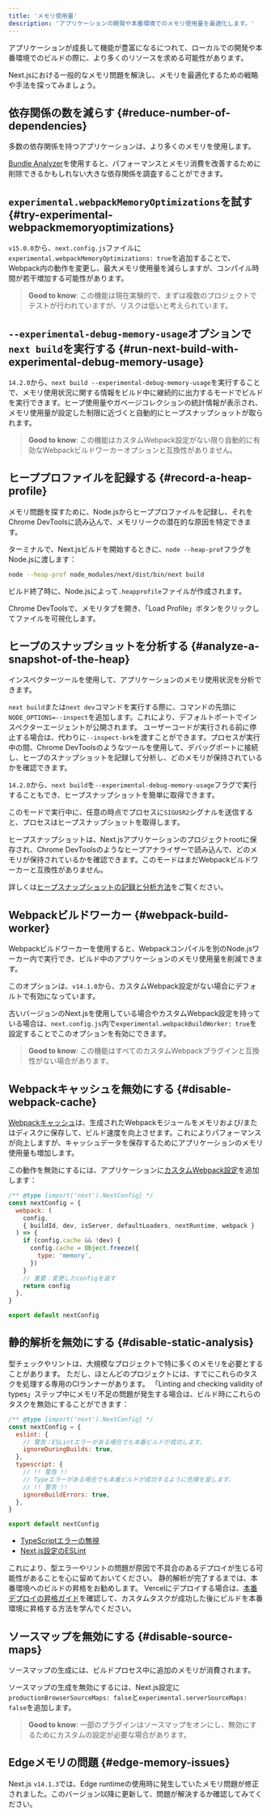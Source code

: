 ```yaml
---
title: 'メモリ使用量'
description: 'アプリケーションの開発や本番環境でのメモリ使用量を最適化します。'
---
```


アプリケーションが成長して機能が豊富になるにつれて、ローカルでの開発や本番環境でのビルドの際に、より多くのリソースを求める可能性があります。

Next.jsにおける一般的なメモリ問題を解決し、メモリを最適化するための戦略や手法を探ってみましょう。

## 依存関係の数を減らす {#reduce-number-of-dependencies}

多数の依存関係を持つアプリケーションは、より多くのメモリを使用します。

[Bundle Analyzer](/docs/app/building-your-application/optimizing/package-bundling)を使用すると、パフォーマンスとメモリ消費を改善するために削除できるかもしれない大きな依存関係を調査することができます。

## `experimental.webpackMemoryOptimizations`を試す {#try-experimental-webpackmemoryoptimizations}

`v15.0.0`から、`next.config.js`ファイルに`experimental.webpackMemoryOptimizations: true`を追加することで、Webpack内の動作を変更し、最大メモリ使用量を減らしますが、コンパイル時間が若干増加する可能性があります。

> **Good to know**: この機能は現在実験的で、まずは複数のプロジェクトでテストが行われていますが、リスクは低いと考えられています。

## `--experimental-debug-memory-usage`オプションで`next build`を実行する {#run-next-build-with-experimental-debug-memory-usage}

`14.2.0`から、`next build --experimental-debug-memory-usage`を実行することで、メモリ使用状況に関する情報をビルド中に継続的に出力するモードでビルドを実行できます。ヒープ使用量やガベージコレクションの統計情報が表示され、メモリ使用量が設定した制限に近づくと自動的にヒープスナップショットが取られます。

> **Good to know**: この機能はカスタムWebpack設定がない限り自動的に有効なWebpackビルドワーカーオプションと互換性がありません。

## ヒーププロファイルを記録する {#record-a-heap-profile}

メモリ問題を探すために、Node.jsからヒーププロファイルを記録し、それをChrome DevToolsに読み込んで、メモリリークの潜在的な原因を特定できます。

ターミナルで、Next.jsビルドを開始するときに、`node --heap-prof`フラグをNode.jsに渡します：

```sh
node --heap-prof node_modules/next/dist/bin/next build
```

ビルド終了時に、Node.jsによって`.heapprofile`ファイルが作成されます。

Chrome DevToolsで、メモリタブを開き、「Load Profile」ボタンをクリックしてファイルを可視化します。

## ヒープのスナップショットを分析する {#analyze-a-snapshot-of-the-heap}

インスペクターツールを使用して、アプリケーションのメモリ使用状況を分析できます。

`next build`または`next dev`コマンドを実行する際に、コマンドの先頭に`NODE_OPTIONS=--inspect`を追加します。これにより、デフォルトポートでインスペクターエージェントが公開されます。
ユーザーコードが実行される前に停止する場合は、代わりに`--inspect-brk`を渡すことができます。プロセスが実行中の間、Chrome DevToolsのようなツールを使用して、デバッグポートに接続し、ヒープのスナップショットを記録して分析し、どのメモリが保持されているかを確認できます。

`14.2.0`から、`next build`を`--experimental-debug-memory-usage`フラグで実行することもでき、ヒープスナップショットを簡単に取得できます。

このモードで実行中に、任意の時点でプロセスに`SIGUSR2`シグナルを送信すると、プロセスはヒープスナップショットを取得します。

ヒープスナップショットは、Next.jsアプリケーションのプロジェクトrootに保存され、Chrome DevToolsのようなヒープアナライザーで読み込んで、どのメモリが保持されているかを確認できます。このモードはまだWebpackビルドワーカーと互換性がありません。

詳しくは[ヒープスナップショットの記録と分析方法](https://developer.chrome.com/docs/devtools/memory-problems/heap-snapshots)をご覧ください。

## Webpackビルドワーカー {#webpack-build-worker}

Webpackビルドワーカーを使用すると、Webpackコンパイルを別のNode.jsワーカー内で実行でき、ビルド中のアプリケーションのメモリ使用量を削減できます。

このオプションは、`v14.1.0`から、カスタムWebpack設定がない場合にデフォルトで有効になっています。

古いバージョンのNext.jsを使用している場合やカスタムWebpack設定を持っている場合は、`next.config.js`内で`experimental.webpackBuildWorker: true`を設定することでこのオプションを有効にできます。

> **Good to know**: この機能はすべてのカスタムWebpackプラグインと互換性がない場合があります。

## Webpackキャッシュを無効にする {#disable-webpack-cache}

[Webpackキャッシュ](https://webpack.js.org/configuration/cache/)は、生成されたWebpackモジュールをメモリおよび/またはディスクに保存して、ビルド速度を向上させます。これによりパフォーマンスが向上しますが、キャッシュデータを保存するためにアプリケーションのメモリ使用量も増加します。

この動作を無効にするには、アプリケーションに[カスタムWebpack設定](/docs/app/api-reference/next-config-js/webpack)を追加します：

```js title="next.config.mjs"
/** @type {import('next').NextConfig} */
const nextConfig = {
  webpack: (
    config,
    { buildId, dev, isServer, defaultLoaders, nextRuntime, webpack }
  ) => {
    if (config.cache && !dev) {
      config.cache = Object.freeze({
        type: 'memory',
      })
    }
    // 重要：変更したconfigを返す
    return config
  },
}

export default nextConfig
```

## 静的解析を無効にする {#disable-static-analysis}

型チェックやリントは、大規模なプロジェクトで特に多くのメモリを必要とすることがあります。
ただし、ほとんどのプロジェクトには、すでにこれらのタスクを処理する専用のCIランナーがあります。
「Linting and checking validity of types」ステップ中にメモリ不足の問題が発生する場合は、ビルド時にこれらのタスクを無効にすることができます：

```js title="next.config.mjs"
/** @type {import('next').NextConfig} */
const nextConfig = {
  eslint: {
    // 警告：ESLintエラーがある場合でも本番ビルドが成功します。
    ignoreDuringBuilds: true,
  },
  typescript: {
    // !! 警告 !!
    // Typeエラーがある場合でも本番ビルドが成功するように危険を冒します。
    // !! 警告 !!
    ignoreBuildErrors: true,
  },
}

export default nextConfig
```

- [TypeScriptエラーの無視](https://nextjs.org/docs/canary/pages/building-your-application/configuring/typescript#ignoring-typescript-errors)
- [Next.js設定のESLint](https://nextjs.org/docs/canary/pages/api-reference/next-config-js/eslint)

これにより、型エラーやリントの問題が原因で不具合のあるデプロイが生じる可能性があることを心に留めておいてください。
静的解析が完了するまでは、本番環境へのビルドの昇格をお勧めします。
Vercelにデプロイする場合は、[本番デプロイの昇格ガイド](https://vercel.com/docs/deployments/managing-deployments#staging-and-promoting-a-production-deployment)を確認して、カスタムタスクが成功した後にビルドを本番環境に昇格する方法を学んでください。

## ソースマップを無効にする {#disable-source-maps}

ソースマップの生成には、ビルドプロセス中に追加のメモリが消費されます。

ソースマップの生成を無効にするには、Next.js設定に`productionBrowserSourceMaps: false`と`experimental.serverSourceMaps: false`を追加します。

> **Good to know**: 一部のプラグインはソースマップをオンにし、無効にするためにカスタムの設定が必要な場合があります。

## Edgeメモリの問題 {#edge-memory-issues}

Next.js `v14.1.3`では、Edge runtimeの使用時に発生していたメモリ問題が修正されました。このバージョン以降に更新して、問題が解決するか確認してみてください。
